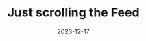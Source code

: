 ---
title: 'Just scrolling the Feed'
image: "./2R9A9797-Edit.jpg"
alt: ""
location: "Bayreuth, Röhrensee, Germany"
date: 2023-12-17
tags: ['couple']
---